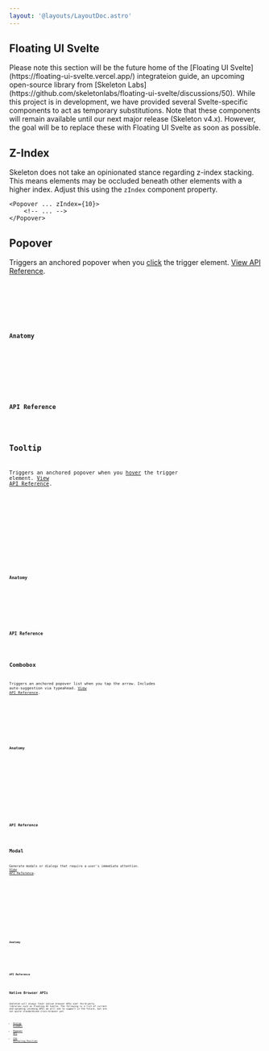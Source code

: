 ```yaml
---
layout: '@layouts/LayoutDoc.astro'
---
```





## Floating UI Svelte

<div class="card preset-outlined-warning-500 p-8 space-y-8">
	<p>
		Please note this section will be the future home of the [Floating UI Svelte](https://floating-ui-svelte.vercel.app/) integrateion guide,
		an upcoming open-source library from [Skeleton Labs](https://github.com/skeletonlabs/floating-ui-svelte/discussions/50). While this
		project is in development, we have provided several Svelte-specific components to act as temporary substitutions. Note that these
		components will remain available until our next major release (Skeleton v4.x). However, the goal will be to replace these with Floating
		UI Svelte as soon as possible.
	</p>
</div>

## Z-Index

Skeleton does not take an opinionated stance regarding z-index stacking. This means elements may be occluded beneath other elements with a higher index. Adjust this using the `zIndex` component property.

```svelte
<Popover ... zIndex={10}>
	<!-- ... -->
</Popover>
```

## Popover

Triggers an anchored popover when you <u>click</u> the trigger element. [View API Reference](https://zagjs.com/components/react/popover#methods-and-properties).

<Preview client:load>
	<Fragment slot="preview">
		<ExamplePopover client:visible />
	</Fragment>
	<Fragment slot="code">
		<div class="space-y-4">
			<Code code={ExamplePopoverRaw} lang="svelte" />
			<Code code={PostioningOptions} lang="ts" />
		</div>
	</Fragment>
</Preview>

### Anatomy

<Anatomy label="Popover" element="span" isComponent>
	<Anatomy label="trigger" element="button" />
	<Anatomy label="positioner">
		<Anatomy label="arrow" />
		<Anatomy label="content" />
	</Anatomy>
</Anatomy>

### API Reference

<ApiTable schema={schemaPopover} />

## Tooltip

Triggers an anchored popover when you <u>hover</u> the trigger element. [View API Reference](https://zagjs.com/components/react/tooltip#methods-and-properties).

<Preview client:load>
	<Fragment slot="preview">
		<ExampleTooltip client:visible />
	</Fragment>
	<Fragment slot="code">
		<div class="space-y-4">
			<Code code={ExampleTooltipRaw} lang="svelte" />
			<Code code={PostioningOptions} lang="ts" />
		</div>
	</Fragment>
</Preview>

### Anatomy

<Anatomy label="Tooltip" element="span" isComponent>
	<Anatomy label="trigger" element="button" />
	<Anatomy label="positioner">
		<Anatomy label="arrow" />
		<Anatomy label="content" />
	</Anatomy>
</Anatomy>

### API Reference

<ApiTable schema={schemaTooltip} />

## Combobox

Triggers an anchored popover list when you tap the arrow. Includes auto-suggestion via typeahead. [View API Reference](https://zagjs.com/components/react/combobox#methods-and-properties).

<Preview client:load>
	<Fragment slot="preview">
		<ExampleCombobox client:visible />
	</Fragment>
	<Fragment slot="code">
		<Code code={ExampleComboboxRaw} lang="svelte" />
	</Fragment>
</Preview>

### Anatomy

<Anatomy label="Combobox" element="span" isComponent>
	<Anatomy label="label">
		<Anatomy label="labelText" element="span" />
		<Anatomy label="inputGroup">
			<Anatomy label="inputGroupInput" element="input" />
			<Anatomy label="inputGroupButton" element="button">
				<Anatomy label="inputGroupArrow" element="svg" />
			</Anatomy>
		</Anatomy>
	</Anatomy>
	<Anatomy label="positioner">
		<Anatomy label="content" element="nav">
			<Anatomy label="option" element="button" />
		</Anatomy>
	</Anatomy>
</Anatomy>

### API Reference

<ApiTable schema={schemaCombobox} />

## Modal

Generate modals or dialogs that require a user's immediate attention. [View API Reference](https://zagjs.com/components/react/dialog#methods-and-properties).

<Preview client:load>
	<Fragment slot="preview">
		<ExampleModal client:visible />
	</Fragment>
	<Fragment slot="code">
		<Code code={ExampleModalRaw} lang="svelte" />
	</Fragment>
</Preview>

<Preview client:load>
	<Fragment slot="preview">
		<ExampleModalDrawer client:visible />
	</Fragment>
	<Fragment slot="code">
		<Code code={ExampleModalDrawerRaw} lang="svelte" />
	</Fragment>
</Preview>

### Anatomy

<Anatomy label="Modal" element="span" isComponent>
	<Anatomy label="trigger" element="button" />
	<Anatomy label="backdrop" />
	<Anatomy label="positioner">
		<Anatomy label="content" />
	</Anatomy>
</Anatomy>

### API Reference

<ApiTable schema={schemaModal} />

## Native Browser APIs

Skeleton will always favor native browser APIs over third-party libraries such as Floating UI Svelte. The following is a list of current and upcoming incoming APIs we will aim to support in the future, but are not quite standardized cross-browser yet.

- [Dialog Element](https://developer.mozilla.org/en-US/docs/Web/HTML/Element/dialog)
- [Popover API](https://developer.mozilla.org/en-US/docs/Web/API/Popover_API)
- [CSS Anchoring Position](https://developer.mozilla.org/en-US/docs/Web/CSS/CSS_anchor_positioning)
